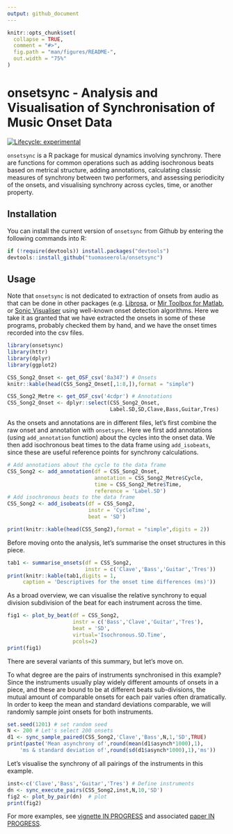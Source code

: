 ```yaml
---
output: github_document
---
```


<!-- README.md is generated from README.Rmd. Please edit that file -->

```r
knitr::opts_chunk$set(
  collapse = TRUE,
  comment = "#>",
  fig.path = "man/figures/README-",
  out.width = "75%"
)
```

# onsetsync - Analysis and Visualisation of Synchronisation of Music Onset Data


<!-- badges: start -->
[![Lifecycle: experimental](https://img.shields.io/badge/lifecycle-experimental-orange.svg)](https://lifecycle.r-lib.org/articles/stages.html#experimental)
<!-- badges: end -->

`onsetsync` is a R package for musical dynamics involving synchrony. There are functions for common operations such as adding isochronous beats based on metrical structure, adding annotations, calculating classic measures of synchrony between two performers, and assessing periodicity of the onsets, and visualising synchrony across cycles, time, or another property. 

## Installation

You can install the current version of `onsetsync` from Github by
entering the following commands into R:

```r
if (!require(devtools)) install.packages("devtools")
devtools::install_github("tuomaseerola/onsetsync")
```

## Usage

Note that `onsetsync` is not dedicated to extraction of onsets from audio as that can be done in other packages (e.g. [Librosa](https://librosa.org), or [Mir Toolbox for Matlab](https://www.jyu.fi/hytk/fi/laitokset/mutku/en/research/materials/mirtoolbox), or [Sonic Visualiser](https://www.sonicvisualiser.org) using well-known onset detection algorithms. Here we take it as granted that we have extracted the onsets in some of these programs, probably checked them by hand, and we have the onset times recorded into the csv files. 

```r
library(onsetsync)
library(httr)
library(dplyr)
library(ggplot2)
```

```r
CSS_Song2_Onset <- get_OSF_csv('8a347') # Onsets
knitr::kable(head(CSS_Song2_Onset[,1:8,]),format = "simple")

CSS_Song2_Metre <- get_OSF_csv('4cdpr') # Annotations
CSS_Song2_Onset <- dplyr::select(CSS_Song2_Onset,
                                 Label.SD,SD,Clave,Bass,Guitar,Tres) 
```

As the onsets and annotations are in different files, let's first combine the raw onset and annotation with `onsetsync`. Here we first add annotations (using `add_annotation` function) about the cycles into the onset data. We then add isochronous beat times to the data frame using `add_isobeats`, since these are useful reference points for synchrony calculations.

```r
# Add annotations about the cycle to the data frame
CSS_Song2 <- add_annotation(df = CSS_Song2_Onset,
                            annotation = CSS_Song2_Metre$Cycle,
                            time = CSS_Song2_Metre$Time,
                            reference = 'Label.SD')
# Add isochronous beats to the data frame
CSS_Song2 <- add_isobeats(df = CSS_Song2, 
                          instr = 'CycleTime', 
                          beat = 'SD')

print(knitr::kable(head(CSS_Song2),format = "simple",digits = 2))
```


Before moving onto the analysis, let's summarise the onset structures in this piece.

```r
tab1 <- summarise_onsets(df = CSS_Song2, 
                         instr = c('Clave','Bass','Guitar','Tres'))
print(knitr::kable(tab1,digits = 1,
     caption = 'Descriptives for the onset time differences (ms)'))
```

As a broad overview, we can visualise the relative synchrony to equal division subdivision of the beat for each instrument across the time. 

```r
fig1 <- plot_by_beat(df = CSS_Song2, 
                     instr = c('Bass','Clave','Guitar','Tres'), 
                     beat = 'SD', 
                     virtual='Isochronous.SD.Time',
                     pcols=2)
print(fig1)
```

There are several variants of this summary, but let's move on. 

To what degree are the pairs of instruments synchronised in this example? Since the instruments usually play widely different amounts of onsets in a piece, and these are bound to be at different beats sub-divisions, the mutual amount of comparable onsets for each pair varies often dramatically. In order to keep the mean and standard deviations comparable, we will randomly sample joint onsets for both instruments.

```r
set.seed(1201) # set random seed
N <- 200 # Let's select 200 onsets
d1 <- sync_sample_paired(CSS_Song2,'Clave','Bass',N,1,'SD',TRUE)
print(paste('Mean asynchrony of',round(mean(d1$asynch*1000),1),
    'ms & standard deviation of',round(sd(d1$asynch*1000),1),'ms'))
```
Let's visualise the synchrony of all pairings of the instruments in this example.

```r
inst<-c('Clave','Bass','Guitar','Tres') # Define instruments 
dn <- sync_execute_pairs(CSS_Song2,inst,N,10,'SD')
fig2 <- plot_by_pair(dn)  # plot
print(fig2)  
```

For more examples, see [vignette IN PROGRESS](http://) and associated [paper IN PROGRESS](http://).


